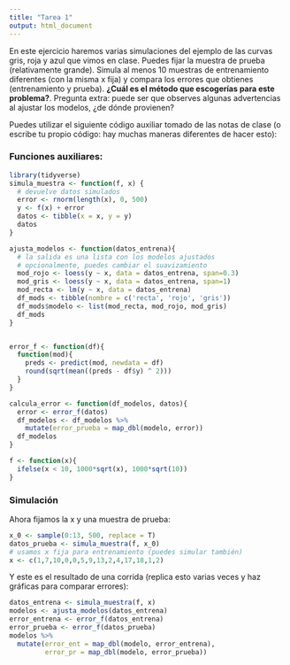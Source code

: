 ```yaml
---
title: "Tarea 1"
output: html_document
---
```


En este ejercicio haremos varias simulaciones del ejemplo
de las curvas gris, roja y azul que vimos en clase. Puedes fijar
la muestra de prueba (relativamente grande). Simula al menos
10 muestras de entrenamiento diferentes (con la misma x fija)
y compara los errores que obtienes (entrenamiento y prueba).
**¿Cuál es el método que escogerías para este problema?**. Pregunta
extra: puede ser que observes algunas advertencias al ajustar
los modelos, ¿de dónde provienen?


Puedes utilizar el siguiente código auxiliar tomado de las notas de clase
(o escribe tu propio código: hay muchas maneras diferentes de hacer esto):

### Funciones auxiliares:

```r
library(tidyverse)
simula_muestra <- function(f, x) {
  # devuelve datos simulados 
  error <- rnorm(length(x), 0, 500)
  y <- f(x) + error
  datos <- tibble(x = x, y = y)
  datos
}

ajusta_modelos <- function(datos_entrena){
  # la salida es una lista con los modelos ajustados
  # opcionalmente, puedes cambiar el suavizamiento 
  mod_rojo <- loess(y ~ x, data = datos_entrena, span=0.3)
  mod_gris <- loess(y ~ x, data = datos_entrena, span=1)
  mod_recta <- lm(y ~ x, data = datos_entrena)
  df_mods <- tibble(nombre = c('recta', 'rojo', 'gris'))
  df_mods$modelo <- list(mod_recta, mod_rojo, mod_gris)
  df_mods
}


error_f <- function(df){
  function(mod){
    preds <- predict(mod, newdata = df)
    round(sqrt(mean((preds - df$y) ^ 2)))
  }
}

calcula_error <- function(df_modelos, datos){
  error <- error_f(datos)
  df_modelos <- df_modelos %>% 
    mutate(error_prueba = map_dbl(modelo, error))
  df_modelos
}

f <- function(x){
  ifelse(x < 10, 1000*sqrt(x), 1000*sqrt(10))
}
```

### Simulación

Ahora fijamos la x y una muestra de prueba:

```r
x_0 <- sample(0:13, 500, replace = T)
datos_prueba <- simula_muestra(f, x_0)
# usamos x fija para entrenamiento (puedes simular también)
x <- c(1,7,10,0,0,5,9,13,2,4,17,18,1,2)
```

Y este es el resultado de una corrida (replica esto varias veces y haz gráficas para
comparar errores):

```r
datos_entrena <- simula_muestra(f, x)
modelos <- ajusta_modelos(datos_entrena)
error_entrena <- error_f(datos_entrena)
error_prueba <- error_f(datos_prueba)
modelos %>% 
  mutate(error_ent = map_dbl(modelo, error_entrena),
         error_pr = map_dbl(modelo, error_prueba))

```
